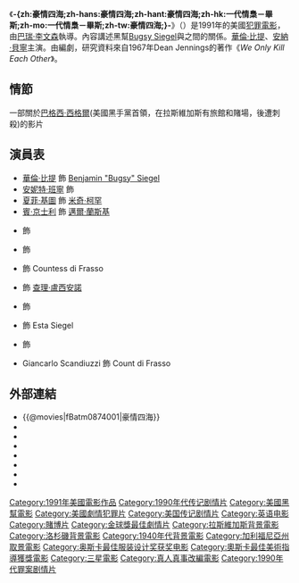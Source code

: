{{expand|time=2015-10-02T11:05:29+00:00}}
{{unreferenced|time=2015-10-02T11:05:29+00:00}}
{{noteTA
|T=zh-hans:豪情四海;zh-hant:豪情四海;zh-hk:一代情梟－畢斯;zh-mo:一代情梟－畢斯;zh-tw:豪情四海;
}}
{{Infobox Film
| name               = -{zh:豪情四海;zh-hans:豪情四海;zh-hant:豪情四海;zh-hk:一代情梟－畢斯;zh-mo:一代情梟－畢斯;zh-tw:豪情四海;}-
| original_name      = ''{{lang|en|Bugsy}}''
| image              = Bugsy film poster.jpg
| caption            = 電影海報
| director           = [[巴瑞·李文森|巴瑞·李文森]]
| producer           = {{link-en|馬克·約翰遜|Mark Johnson (producer)}}<br />Barry Levinson<br />[[華倫·比提|華倫·比提]]
| writer             = {{link-en|James Toback|James Toback}}
| starring           = 華倫·比提<br />[[安納·貝寧|安納·貝寧]]<br />[[夏菲·基圖|夏菲·基圖]]<br />[[賓·京士利|賓·京士利]]<br />{{link-en|喬·曼帖那|Joe Mantegna}}
| music              = [[安尼奧·摩利哥|安尼奧·摩利哥]]
| cinematography     = {{link-en|艾倫·達維奧|Allen Daviau}}
| editing            = {{link-en|Stu Linder|Stu Linder}}
| production_company = Mulholland Productions<br />Baltimore Pictures
| distributor        = [[三星影業|三星影業]]
| released           = {{film date|1991|12|13}}
| runtime            = 137分鐘（劇場版）<br/>150分鐘（加長版）
| country            = {{美國電影產地}}
| language           = [[英語|英語]]
| budget             = 
| gross              = 
| cn_name            = 
| hk_name            = 一代情梟－畢斯
| tw_name            = 豪情四海
}}
《'''-{zh:豪情四海;zh-hans:豪情四海;zh-hant:豪情四海;zh-hk:一代情梟－畢斯;zh-mo:一代情梟－畢斯;zh-tw:豪情四海;}-'''》（{{lang-en|'''''Bugsy'''''}}）是1991年的美國[[犯罪電影|犯罪電影]]，由[[巴瑞·李文森|巴瑞·李文森]]執導。內容講述黑幫[[Bugsy_Siegel|Bugsy Siegel]]與{{link-en|Virginia Hill|Virginia Hill}}之間的關係。[[華倫·比提|華倫·比提]]、[[安納·貝寧|安納·貝寧]]主演。由{{link-en|James Toback|James Toback}}編劇，研究資料來自1967年Dean Jennings的著作《''We Only Kill Each Other''》。

==情節==
一部關於[[巴格西·西格爾|巴格西·西格爾]](美國黑手黨首領，在拉斯維加斯有旅館和賭場，後遭刺殺)的影片

==演員表==
* [[華倫·比提|華倫·比提]] 飾 [[Bugsy_Siegel|Benjamin "Bugsy" Siegel]]
* [[安妮特·班寧|安妮特·班寧]] 飾 {{link-en|Virginia Hill|Virginia Hill}}
* [[夏菲·基圖|夏菲·基圖]] 飾 [[米奇·柯罕|米奇·柯罕]]
* [[賓·京士利|賓·京士利]] 飾 [[邁爾·蘭斯基|邁爾·蘭斯基]]
* {{link-en|埃利奧特·古爾德|Elliott Gould}} 飾 {{link-en|Harry Greenberg|Harry Greenberg}}
* {{link-en|喬·曼帖那|Joe Mantegna}} 飾 {{link-en|George Raft|George Raft}}
* {{link-en|Bebe Neuwirth|Bebe Neuwirth}} 飾 Countess di Frasso
* {{link-en|比爾·格雷厄姆|Bill Graham (promoter)}} 飾 [[查理·盧西安諾|查理·盧西安諾]]
* {{link-en|Lewis Van Bergen|Lewis Van Bergen}} 飾 {{link-en|Joe Adonis|Joe Adonis}}
* {{link-en|溫蒂·菲利浦斯|Wendy Phillips}} 飾 Esta Siegel
* {{link-en|Richard C. Sarafian|Richard C. Sarafian}} 飾 {{link-en|Jack Dragna|Jack Dragna}}
* Giancarlo Scandiuzzi 飾 Count di Frasso

==外部連結==
*{{@movies|fBatm0874001|豪情四海}}
*{{douban}}
*{{Mtime|10176|巴格西}}
*{{Amg movie|7464}}
*{{rotten-tomatoes|bugsy}}
*{{mojo title|bugsy}}
*{{Tcmdb title|23698}}
*{{imdb title|0101516}}

{{金球奖最佳剧情片}}

{{DEFAULTSORT:Bugsy}}
[[Category:1991年美國電影作品|Category:1991年美國電影作品]]
[[Category:1990年代传记剧情片|Category:1990年代传记剧情片]]
[[Category:美國黑幫電影|Category:美國黑幫電影]]
[[Category:美國劇情犯罪片|Category:美國劇情犯罪片]]
[[Category:美国传记剧情片|Category:美国传记剧情片]]
[[Category:英语电影|Category:英语电影]]
[[Category:賭博片|Category:賭博片]]
[[Category:金球獎最佳劇情片|Category:金球獎最佳劇情片]]
[[Category:拉斯維加斯背景電影|Category:拉斯維加斯背景電影]]
[[Category:洛杉磯背景電影|Category:洛杉磯背景電影]]
[[Category:1940年代背景電影|Category:1940年代背景電影]]
[[Category:加利福尼亞州取景電影|Category:加利福尼亞州取景電影]]
[[Category:奥斯卡最佳服装设计奖获奖电影|Category:奥斯卡最佳服装设计奖获奖电影]]
[[Category:奧斯卡最佳美術指導獲獎電影|Category:奧斯卡最佳美術指導獲獎電影]]
[[Category:三星電影|Category:三星電影]]
[[Category:真人真事改編電影|Category:真人真事改編電影]]
[[Category:1990年代罪案剧情片|Category:1990年代罪案剧情片]]